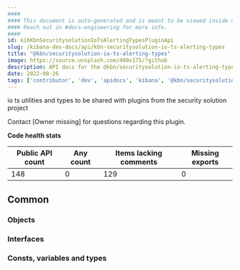 ```yaml
---
####
#### This document is auto-generated and is meant to be viewed inside our experimental, new docs system.
#### Reach out in #docs-engineering for more info.
####
id: kibKbnSecuritysolutionIoTsAlertingTypesPluginApi
slug: /kibana-dev-docs/api/kbn-securitysolution-io-ts-alerting-types
title: "@kbn/securitysolution-io-ts-alerting-types"
image: https://source.unsplash.com/400x175/?github
description: API docs for the @kbn/securitysolution-io-ts-alerting-types plugin
date: 2022-08-26
tags: ['contributor', 'dev', 'apidocs', 'kibana', '@kbn/securitysolution-io-ts-alerting-types']
---
```


io ts utilities and types to be shared with plugins from the security solution project

Contact [Owner missing] for questions regarding this plugin.

**Code health stats**

| Public API count  | Any count | Items lacking comments | Missing exports |
|-------------------|-----------|------------------------|-----------------|
| 148 | 0 | 129 | 0 |

## Common

### Objects
<DocDefinitionList data={kbnSecuritysolutionIoTsAlertingTypesObj.common.objects}/>

### Interfaces
<DocDefinitionList data={kbnSecuritysolutionIoTsAlertingTypesObj.common.interfaces}/>

### Consts, variables and types
<DocDefinitionList data={kbnSecuritysolutionIoTsAlertingTypesObj.common.misc}/>

